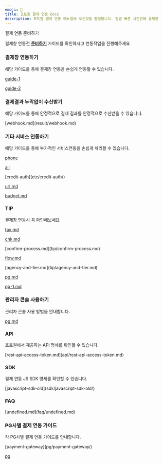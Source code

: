 ```yaml
---
emoji: 🧩
title: 포트원 결제 연동 Docs
description: 포트원 결제 연동 매뉴얼에 오신것을 환영합니다. 정말 빠른 시간안에 결제창 연동 개발을 끝내실수 있게 도와드립니다.
---
```



<Hint style="info">
결제 연동 준비하기

결제창 연동전 [**준비하기**](ready/) 가이드를 확인하시고 연동작업을 진행해주세요

</Hint>

### 결제창 연동하기

해당 가이드를 통해 결제창 연동을 손쉽게 연동할 수 있습니다.

<ContentRef slug="/ko/auth/guide/readme" />

<ContentRef slug="/ko/auth/guide-1/">[guide-1](auth/guide-1/)</ContentRef>

<ContentRef slug="/ko/auth/guide-2/">[guide-2](auth/guide-2/)</ContentRef>

### 결제결과 누락없이 수신받기

해당 가이드를 통해 안정적으로 결제 결과를 안정적으로 수신받을 수 있습니다.

<ContentRef slug="/ko/result/webhook.md">
  [webhook.md](result/webhook.md)
</ContentRef>

### 기타 서비스 연동하기

해당 가이드를 통해 부가적인 서비스연동을 손쉽게 처리할 수 있습니다.

<ContentRef slug="/ko/etc/phone/">[phone](etc/phone/)</ContentRef>

<ContentRef slug="/ko/etc/all/">[all](etc/all/)</ContentRef>

<ContentRef slug="/ko/etc/credit-auth/">
  [credit-auth](etc/credit-auth/)
</ContentRef>

<ContentRef slug="/ko/etc/url.md">[url.md](etc/url.md)</ContentRef>

<ContentRef slug="/ko/etc/budget.md">[budget.md](etc/budget.md)</ContentRef>

### TIP

결제창 연동시 꼭 확인해보세요

<ContentRef slug="/ko/tip/tax.md">[tax.md](tip/tax.md)</ContentRef>

<ContentRef slug="/ko/tip/chk.md">[chk.md](tip/chk.md)</ContentRef>

<ContentRef slug="/ko/tip/confirm-process.md">
  [confirm-process.md](tip/confirm-process.md)
</ContentRef>

<ContentRef slug="/ko/tip/flow.md">[flow.md](tip/flow.md)</ContentRef>

<ContentRef slug="/ko/tip/agency-and-tier.md">
  [agency-and-tier.md](tip/agency-and-tier.md)
</ContentRef>

<ContentRef slug="/ko/tip/pg.md">[pg.md](tip/pg.md)</ContentRef>

<ContentRef slug="/ko/tip/pg-1.md">[pg-1.md](tip/pg-1.md)</ContentRef>

### 관리자 콘솔 사용하기

관리자 콘솔 사용 방법을 안내합니다.

<ContentRef slug="/ko/console/pg.md">[pg.md](console/pg.md)</ContentRef>

### API

포트원에서 제공하는 API 명세를 확인할 수 있습니다.

<ContentRef slug="/ko/api/rest-api-access-token.md">
  [rest-api-access-token.md](api/rest-api-access-token.md)
</ContentRef>

### SDK

결제 연동 JS SDK 명세를 확인할 수 있습니다.

<ContentRef slug="/ko/sdk/javascript-sdk-old/">
  [javascript-sdk-old](sdk/javascript-sdk-old/)
</ContentRef>

### FAQ

<ContentRef slug="/ko/faq/undefined.md">
  [undefined.md](faq/undefined.md)
</ContentRef>

### **PG사별 결제 연동 가이드**

각 PG사별 결제 연동 가이드를 안내합니다.

<ContentRef slug="/ko/pg/payment-gateway/">
  [payment-gateway](pg/payment-gateway/)
</ContentRef>

<ContentRef slug="/ko/ready/2.-pg/pg/">[pg](ready/2.-pg/pg/)</ContentRef>
